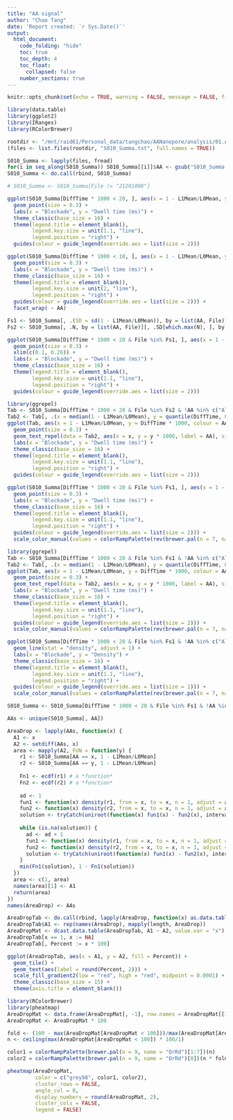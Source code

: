 ```yaml
---
title: "AA signal"
author: "Chao Tang"
date: 'Report created: `r Sys.Date()`'
output: 
  html_document: 
    code_folding: "hide"
    toc: true
    toc_depth: 4
    toc_float: 
      collapsed: false
    number_sections: true
---
```


```r
knitr::opts_chunk$set(echo = TRUE, warning = FALSE, message = FALSE, fig.align = 'center')
```

```r
library(data.table)
library(ggplot2)
library(IRanges)
library(RColorBrewer)
```

```r
rootdir <- "/mnt/raid61/Personal_data/tangchao/AANanopore/analysis/01.AASignalRecognition/ZhangMing20210402"
(files <- list.files(rootdir, "S010_Summa.txt", full.names = TRUE))
```

```r
S010_Summa <- lapply(files, fread)
for(i in seq_along(S010_Summa)) S010_Summa[[i]]$AA <- gsub("S010_Summa.txt", "", basename(files))[i]
S010_Summa <- do.call(rbind, S010_Summa)

# S010_Summa <- S010_Summa[File != "21201008"]
```


```r
ggplot(S010_Summa[DiffTime * 1000 < 20, ], aes(x = 1 - L1Mean/L0Mean, y = DiffTime * 1000, colour = AA)) + 
  geom_point(size = 0.3) + 
  labs(x = "Blockade", y = "Dwell time (ms)") + 
  theme_classic(base_size = 16) + 
  theme(legend.title = element_blank(), 
        legend.key.size = unit(1.1, "line"), 
        legend.position = "right") + 
  guides(colour = guide_legend(override.aes = list(size = 2)))
```

```r
ggplot(S010_Summa[DiffTime * 1000 < 10, ], aes(x = 1 - L1Mean/L0Mean, y = DiffTime * 1000, colour = File)) + 
  geom_point(size = 0.3) + 
  labs(x = "Blockade", y = "Dwell time (ms)") + 
  theme_classic(base_size = 16) + 
  theme(legend.title = element_blank(), 
        legend.key.size = unit(2, "line"), 
        legend.position = "right") + 
  guides(colour = guide_legend(override.aes = list(size = 2))) + 
  facet_wrap( ~ AA)
```

```r
Fs1 <- S010_Summa[, .(SD = sd(1 - L1Mean/L0Mean)), by = list(AA, File)][, .SD[which.min(SD), ], by = AA][, File]
Fs2 <- S010_Summa[, .N, by = list(AA, File)][, .SD[which.max(N), ], by = AA][, File]
```

```r
ggplot(S010_Summa[DiffTime * 1000 < 20 & File %in% Fs1, ], aes(x = 1 - L1Mean/L0Mean, y = DiffTime * 1000, colour = AA)) + 
  geom_point(size = 0.3) + 
  xlim(c(0.1, 0.26)) + 
  labs(x = "Blockade", y = "Dwell time (ms)") + 
  theme_classic(base_size = 16) + 
  theme(legend.title = element_blank(), 
        legend.key.size = unit(1.1, "line"), 
        legend.position = "right") + 
  guides(colour = guide_legend(override.aes = list(size = 2)))
```

```r
library(ggrepel)
Tab <- S010_Summa[DiffTime * 1000 < 20 & File %in% Fs2 & !AA %in% c("Ala", "Gln", "Lys", "Met"), ]
Tab2 <- Tab[, .(x = median(1 - L1Mean/L0Mean), y = quantile(DiffTime, 0.99)), AA]
ggplot(Tab, aes(x = 1 - L1Mean/L0Mean, y = DiffTime * 1000, colour = AA)) + 
  geom_point(size = 0.3) + 
  geom_text_repel(data = Tab2, aes(x = x, y = y * 1000, label = AA), size = 6) + 
  labs(x = "Blockade", y = "Dwell time (ms)") + 
  theme_classic(base_size = 16) + 
  theme(legend.title = element_blank(), 
        legend.key.size = unit(1.1, "line"), 
        legend.position = "right") + 
  guides(colour = guide_legend(override.aes = list(size = 2)))
```

```r
ggplot(S010_Summa[DiffTime * 1000 < 20 & File %in% Fs1, ], aes(x = 1 - L1Mean/L0Mean, y = DiffTime * 1000, colour = AA)) + 
  geom_point(size = 0.3) + 
  labs(x = "Blockade", y = "Dwell time (ms)") + 
  theme_classic(base_size = 16) + 
  theme(legend.title = element_blank(), 
        legend.key.size = unit(1.1, "line"), 
        legend.position = "right") + 
  guides(colour = guide_legend(override.aes = list(size = 2))) + 
  scale_color_manual(values = colorRampPalette(rev(brewer.pal(n = 7, name = "Paired")))(18))
```

```r
library(ggrepel)
Tab <- S010_Summa[DiffTime * 1000 < 20 & File %in% Fs1 & !AA %in% c("Ala", "Gln", "Lys", "Met"), ]
Tab2 <- Tab[, .(x = median(1 - L1Mean/L0Mean), y = quantile(DiffTime, 0.99)), AA]
ggplot(Tab, aes(x = 1 - L1Mean/L0Mean, y = DiffTime * 1000, colour = AA)) + 
  geom_point(size = 0.3) + 
  geom_text_repel(data = Tab2, aes(x = x, y = y * 1000, label = AA), size = 6) + 
  labs(x = "Blockade", y = "Dwell time (ms)") + 
  theme_classic(base_size = 16) + 
  theme(legend.title = element_blank(), 
        legend.key.size = unit(1.1, "line"), 
        legend.position = "right") + 
  guides(colour = guide_legend(override.aes = list(size = 2))) + 
  scale_color_manual(values = colorRampPalette(rev(brewer.pal(n = 7, name = "Dark2")))(18))
```

```r
ggplot(S010_Summa[DiffTime * 1000 < 20 & File %in% Fs1 & !AA %in% c("Ala", "Gln", "Lys", "Met"), ], aes(x = 1 - L1Mean/L0Mean, colour = AA)) + 
  geom_line(stat = "density", adjust = 1) + 
  labs(x = "Blockade", y = "Density") + 
  theme_classic(base_size = 16) + 
  theme(legend.title = element_blank(), 
        legend.key.size = unit(1.1, "line"), 
        legend.position = "right") + 
  guides(colour = guide_legend(override.aes = list(size = 1))) + 
  scale_color_manual(values = colorRampPalette(rev(brewer.pal(n = 7, name = "Paired")))(14))
```

```r
S010_Summa <- S010_Summa[DiffTime * 1000 < 20 & File %in% Fs1 & !AA %in% c("Ala", "Gln", "Lys", "Met"), ]
```

```r
AAs <- unique(S010_Summa[, AA])

AreaDrop <- lapply(AAs, function(x) {
  A1 <- x
  A2 <- setdiff(AAs, x)
  area <- mapply(A2, FUN = function(y) {
    r1 <- S010_Summa[AA == x, 1 - L1Mean/L0Mean]
    r2 <- S010_Summa[AA == y, 1 - L1Mean/L0Mean]
    
    Fn1 <- ecdf(r1) # a *function*
    Fn2 <- ecdf(r2) # a *function*
    
    ad <- 1
    fun1 <- function(x) density(r1, from = x, to = x, n = 1, adjust = ad)$y
    fun2 <- function(x) density(r2, from = x, to = x, n = 1, adjust = ad)$y
    solution <- tryCatch(uniroot(function(x) fun1(x) - fun2(x), interval<-c(min(c(r1, r2)), max(c(r1, r2))), tol = 1e-100, maxiter = 10000)$root, error = function(e) NA)
    
    while (is.na(solution)) {
      ad <- ad + 1
      fun1 <- function(x) density(r1, from = x, to = x, n = 1, adjust = ad)$y
      fun2 <- function(x) density(r2, from = x, to = x, n = 1, adjust = ad)$y
      solution <- tryCatch(uniroot(function(x) fun1(x) - fun2(x), interval<-c(min(c(r1, r2)), max(c(r1, r2))), tol = 1e-100, maxiter = 10000)$root, error = function(e) NA)
    }
    min(Fn1(solution), 1 - Fn1(solution))
  })
  area <- c(1, area)
  names(area)[1] <- A1
  return(area)
})
names(AreaDrop) <- AAs
```


```r
AreaDropTab <- do.call(rbind, lapply(AreaDrop, function(x) as.data.table(as.data.frame(x), keep.rownames = "A2")))
AreaDropTab$A1 <- rep(names(AreaDrop), mapply(length, AreaDrop))
AreaDropMat <- dcast.data.table(AreaDropTab, A1 ~ A2, value.var = "x")
AreaDropTab[x == 1, x := NA]
AreaDropTab[, Percent := x * 100]
```

```r
ggplot(AreaDropTab, aes(x = A1, y = A2, fill = Percent)) + 
  geom_tile() + 
  geom_text(aes(label = round(Percent, 2))) +
  scale_fill_gradient2(low = "red", high = "red", midpoint = 0.0001) + 
  theme_classic(base_size = 15) + 
  theme(axis.title = element_blank())
```

```r
library(RColorBrewer)
library(pheatmap)
AreaDropMat <- data.frame(AreaDropMat[, -1], row.names = AreaDropMat[[1]])
AreaDropMat <- AreaDropMat * 100
```

```r
fold <- (100 - max(AreaDropMat[AreaDropMat < 100]))/max(AreaDropMat[AreaDropMat < 100])
n <- ceiling(max(AreaDropMat[AreaDropMat < 100]) * 100/1)

color1 = colorRampPalette(brewer.pal(n = 9, name = "OrRd")[1:7])(n)
color2 = colorRampPalette(brewer.pal(n = 9, name = "OrRd")[8])(n * fold)

pheatmap(AreaDropMat, 
         color = c("grey98", color1, color2), 
         cluster_rows = FALSE, 
         angle_col = 0, 
         display_numbers = round(AreaDropMat, 2), 
         cluster_cols = FALSE, 
         legend = FALSE)
```

